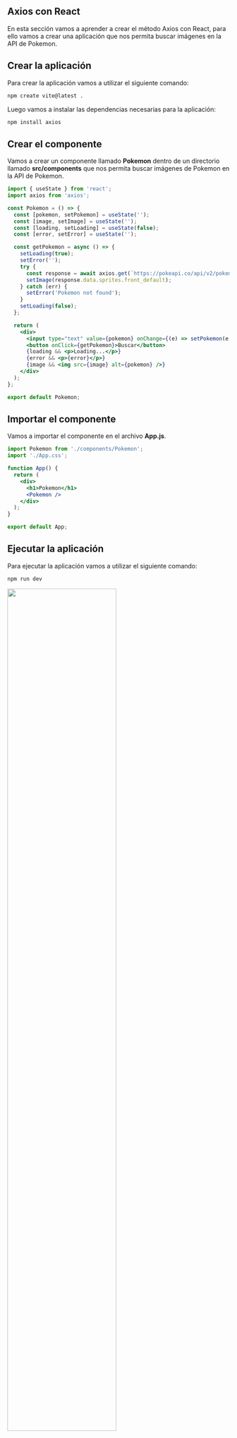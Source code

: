 ::: {.justify}
# Axios con React

En esta sección vamos a aprender a crear el método Axios con React, para ello vamos a crear una aplicación que nos permita buscar imágenes en la API de Pokemon.

## Crear la aplicación

Para crear la aplicación vamos a utilizar el siguiente comando:

``` bash
npm create vite@latest .
```

Luego vamos a instalar las dependencias necesarias para la aplicación:

``` bash
npm install axios
```

## Crear el componente

Vamos a crear un componente llamado **Pokemon** dentro de un directorio llamado **src/components** que nos permita buscar imágenes de Pokemon en la API de Pokemon.

``` jsx
import { useState } from 'react';
import axios from 'axios';

const Pokemon = () => {
  const [pokemon, setPokemon] = useState('');
  const [image, setImage] = useState('');
  const [loading, setLoading] = useState(false);
  const [error, setError] = useState('');

  const getPokemon = async () => {
    setLoading(true);
    setError('');
    try {
      const response = await axios.get(`https://pokeapi.co/api/v2/pokemon/${pokemon.toLowerCase()}`);
      setImage(response.data.sprites.front_default);
    } catch (err) {
      setError('Pokemon not found');
    }
    setLoading(false);
  };

  return (
    <div>
      <input type="text" value={pokemon} onChange={(e) => setPokemon(e.target.value)} />
      <button onClick={getPokemon}>Buscar</button>
      {loading && <p>Loading...</p>}
      {error && <p>{error}</p>}
      {image && <img src={image} alt={pokemon} />}
    </div>
  );
};

export default Pokemon;
```

## Importar el componente

Vamos a importar el componente en el archivo **App.js**.

``` jsx
import Pokemon from './components/Pokemon';
import './App.css';

function App() {
  return (
    <div>
      <h1>Pokemon</h1>
      <Pokemon />
    </div>
  );
}

export default App;
```

## Ejecutar la aplicación

Para ejecutar la aplicación vamos a utilizar el siguiente comando:

``` bash
npm run dev
```

:::{.center}
![](images/paste-1.png){width=70%}
:::
## Conclusión

Hemos aprendido a crear el método fetch con React, para ello hemos creado una aplicación que nos permite buscar imágenes de Pokemon en la API de Pokemon.
:::